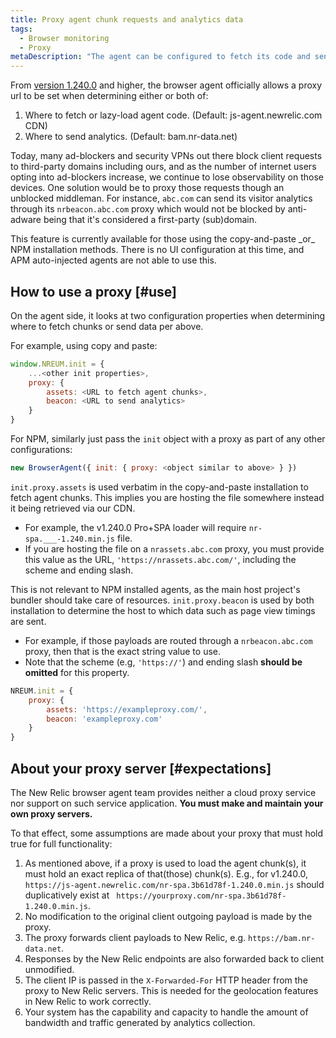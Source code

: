 ```yaml
---
title: Proxy agent chunk requests and analytics data
tags:
  - Browser monitoring
  - Proxy
metaDescription: "The agent can be configured to fetch its code and send analytics through a proxy server instead of New Relic's endpoints."
---
```


From [version 1.240.0](/docs/release-notes/new-relic-browser-release-notes/browser-agent-release-notes) and higher, the browser agent officially allows a proxy url to be set when determining either or both of:

1. Where to fetch or lazy-load agent code. (Default: js-agent.newrelic.com CDN)
2. Where to send analytics. (Default: bam.nr-data.net)

Today, many ad-blockers and security VPNs out there block client requests to third-party domains including ours, and as the number of internet users opting into ad-blockers increase, we continue to lose observability on those devices. One solution would be to proxy those requests though an unblocked middleman. For instance, `abc.com` can send its visitor analytics through its `nrbeacon.abc.com` proxy which would not be blocked by anti-adware being that it's considered a first-party (sub)domain.

<Callout variant="important">
  This feature is currently available for those using the copy-and-paste _or_ NPM installation methods. There is no UI configuration at this time, and APM auto-injected agents are not able to use this.
</Callout>

## How to use a proxy [#use]

On the agent side, it looks at two configuration properties when determining where to fetch chunks or send data per above.

For example, using copy and paste:

```js
window.NREUM.init = {
    ...<other init properties>,
    proxy: {
        assets: <URL to fetch agent chunks>,
        beacon: <URL to send analytics>
    }
}
```

For NPM, similarly just pass the `init` object with a proxy as part of any other configurations:

```js
new BrowserAgent({ init: { proxy: <object similar to above> } })
```

`init.proxy.assets` is used verbatim in the copy-and-paste installation to fetch agent chunks. This implies you are hosting the file somewhere instead it being retrieved via our CDN. 

* For example, the v1.240.0 Pro+SPA loader will require `nr-spa.___-1.240.min.js` file.
* If you are hosting the file on a `nrassets.abc.com` proxy, you must provide this value as the URL, `'https://nrassets.abc.com/'`, including the scheme and ending slash.

This is not relevant to NPM installed agents, as the main host project's bundler should take care of resources. `init.proxy.beacon` is used by both installation to determine the host to which data such as page view timings are sent. 

* For example, if those payloads are routed through a `nrbeacon.abc.com` proxy, then that is the exact string value to use. 
* Note that the scheme (e.g, `'https://'`) and ending slash **should be omitted** for this property.

```js
NREUM.init = {
    proxy: {
        assets: 'https://exampleproxy.com/',
        beacon: 'exampleproxy.com'
    }
}
```

## About your proxy server [#expectations]

The New Relic browser agent team provides neither a cloud proxy service nor support on such service application. **You must make and maintain your own proxy servers.**

To that effect, some assumptions are made about your proxy that must hold true for full functionality:

1. As mentioned above, if a proxy is used to load the agent chunk(s), it must hold an exact replica of that(those) chunk(s). E.g., for v1.240.0, `
https://js-agent.newrelic.com/nr-spa.3b61d78f-1.240.0.min.js` should duplicatively exist at `
https://yourproxy.com/nr-spa.3b61d78f-1.240.0.min.js`.
2. No modification to the original client outgoing payload is made by the proxy.
3. The proxy forwards client payloads to New Relic, e.g. `https://bam.nr-data.net`.
4. Responses by the New Relic endpoints are also forwarded back to client unmodified.
5. The client IP is passed in the `X-Forwarded-For` HTTP header from the proxy to New Relic servers. This is needed for the geolocation features in New Relic to work correctly.
6. Your system has the capability and capacity to handle the amount of bandwidth and traffic generated by analytics collection.
